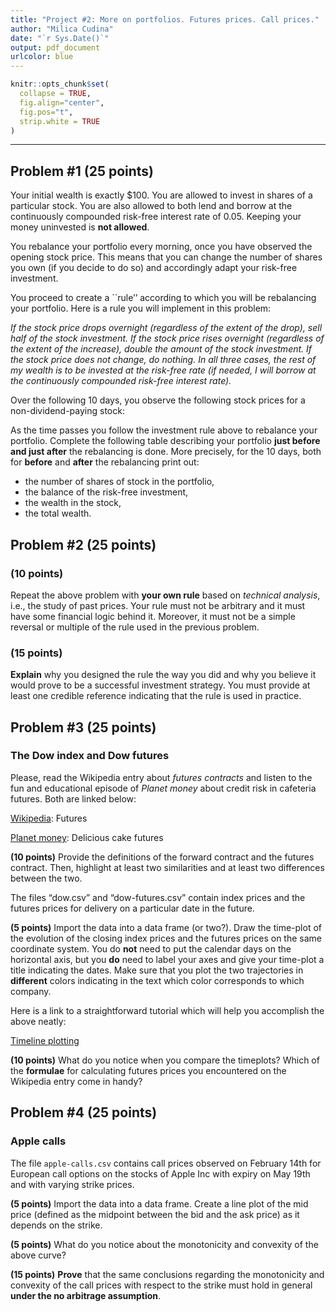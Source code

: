 ```yaml
---
title: "Project #2: More on portfolios. Futures prices. Call prices."
author: "Milica Cudina"
date: "`r Sys.Date()`"
output: pdf_document
urlcolor: blue
---
```

<!-- The author of this template is Dr. Gordan Zitkovic.-->
<!-- The code chunk below contains some settings that will  -->
<!-- make your R code look better in the output pdf file.  -->
<!-- If you are curious about what each option below does, -->
<!-- go to https://yihui.org/knitr/options/ -->
<!-- If not, feel free to disregard everything ...  -->
```r
knitr::opts_chunk$set(
  collapse = TRUE,
  fig.align="center",
  fig.pos="t",
  strip.white = TRUE
)
```
<!-- ... down to here. -->

---

## Problem #1 (25 points)
Your initial wealth is exactly \$100. You are allowed to invest in shares of a particular stock. You are also allowed to both lend and borrow at the continuously compounded risk-free interest rate of
0.05. Keeping your money uninvested is **not allowed**.

You rebalance your portfolio every morning, once you have observed the opening stock price. This means that you can change the number of
shares you own (if you decide to do so) and accordingly adapt your
risk-free investment.

You proceed to create a ``rule'' according to which you will be rebalancing your portfolio. Here is a rule you will implement in this problem:

*If the stock price drops overnight (regardless of the extent of the drop), sell half of the stock investment. If the stock price rises overnight (regardless of the extent of the increase), double the amount of the stock investment. If the stock price does not change, do nothing. In all three cases, the rest of my wealth is to be invested at the risk-free rate (if needed, I will borrow at the continuously compounded risk-free interest rate).*

Over the following 10 days, you observe the following stock prices for a non-dividend-paying stock:

\medskip

\begin{tabular}{|c|c|c|c|c|c|c|c|c|c|c|c|}
\hline
{\bf Day} & 0 & 1 & 2 & 3 & 4 & 5 & 6 & 7 & 8 & 9 & 10 \\
\hline
{\bf Stock price} &100 & 80 & 64 & 80 & 64 & 80 & 100 & 80 & 64 & 80 & 100 \\
\hline
\end{tabular}

\medskip

As the time passes you follow the investment rule above to rebalance your portfolio. Complete the following table describing your portfolio **just before and just after** the rebalancing is done. More precisely, for the $10$ days, both for **before** and **after** the rebalancing print out:

* the number of shares of stock in the portfolio, 
* the balance of the risk-free investment, 
* the wealth in the stock, 
* the total wealth. 


## Problem #2 (25 points)
### (10 points) 
Repeat the above problem with **your own rule** based on *technical analysis*, i.e., the study of past prices. Your rule must not be arbitrary and it must have some financial logic behind it. Moreover, it must not be a simple reversal or multiple of the rule used in the previous problem. 

### (15 points) 
**Explain** why you designed the rule the way you did and why you believe it would prove to be a successful investment strategy. You must provide at least one credible reference indicating that the rule is used in practice. 

\newpage

## Problem #3 (25 points)
### The Dow index and Dow futures
Please, read the Wikipedia entry about *futures contracts* and listen to the fun and educational episode of *Planet money* about credit risk in cafeteria futures. Both are linked below:

[Wikipedia](https://en.wikipedia.org/wiki/Futures_contract): Futures

[Planet money](https://www.npr.org/sections/money/2016/01/06/462149561/episode-15-delicious-cake-futures): Delicious cake futures

**(10 points)** Provide the definitions of the forward contract and the futures contract. Then, highlight at least two similarities and at least two differences between the two. 

The files "dow.csv" and "dow-futures.csv" contain index prices and the futures prices for delivery on a particular date in the future. 

**(5 points)**
Import the data into a data frame (or two?). Draw the time-plot of the evolution of the closing index prices and the futures prices on the same coordinate system. You do **not** need to put the calendar days on the horizontal axis, but you **do** need to label your axes and give your time-plot a title indicating the dates. Make sure that you plot the two trajectories in **different** colors indicating in the text which color corresponds to which company. 

Here is a link to a straightforward tutorial which will help you accomplish the above neatly: 

[Timeline plotting](https://statisticsglobe.com/draw-multiple-time-series-in-same-plot-in-r) 

**(10 points)**
What do you notice when you compare the timeplots? Which of the **formulae** for calculating futures prices you encountered on the Wikipedia entry come in handy?


## Problem #4 (25 points)
### Apple calls
The file `apple-calls.csv` contains call prices observed on February 14th for European call options on the stocks of Apple Inc with expiry on May 19th and with varying strike prices. 

**(5 points)**
Import the data into a data frame. Create a line plot of the mid price (defined as the midpoint between the bid and the ask price) as it depends on the strike. 

**(5 points)**
What do you notice about the monotonicity and convexity of the above curve? 

**(15 points)**
**Prove** that the same conclusions regarding the monotonicity and convexity of the call prices with respect to the strike must hold in general **under the no arbitrage assumption**. 


